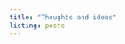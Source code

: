 ---
title: "Thoughts and ideas"
listing: posts
---

<link rel="stylesheet" href="academicons-1.9.1/css/academicons.min.css"/>

